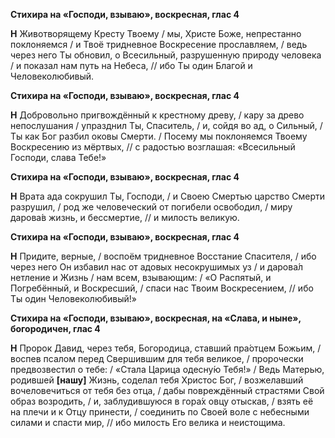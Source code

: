 **Стихира на «Господи, взываю», воскресная, глас 4**

**Н** Животворящему Кресту Твоему / мы, Христе Боже, непрестанно поклоняемся / и Твоё тридневное Воскресение прославляем, / ведь через него Ты обновил, о Всесильный, разрушенную природу человека / и показал нам путь на Небеса, // ибо Ты один Благой и Человеколюбивый.

**Стихира на «Господи, взываю», воскресная, глас 4**

**Н** Добровольно пригвождённый к крестному древу, / кару за древо непослушания / упразднил Ты, Спаситель, / и, сойдя во ад, о Сильный, / Ты как Бог разбил оковы Смерти. / Посему мы поклоняемся Твоему Воскресению из мёртвых, // с радостью возглашая: «Всесильный Господи, слава Тебе!»

**Стихира на «Господи, взываю», воскресная, глас 4**

**Н** Врата ада сокрушил Ты, Господи, / и Своею Смертью царство Смерти разрушил, / род же человеческий от погибели освободил, / миру дарова́в жизнь, и бессмертие, // и милость великую.

**Стихира на «Господи, взываю», воскресная, глас 4**

**Н** Придите, верные, / воспоём тридневное Восстание Спасителя, / ибо через него Он избавил нас от адовых несокрушимых уз / и дарова́л нетление и Жизнь / нам всем, взывающим: / «О Распятый, и Погребённый, и Воскресший, / спаси нас Твоим Воскресением, // ибо Ты один Человеколюбивый!»

**Стихира на «Господи, взываю», воскресная, на «Слава, и ныне», богородичен, глас 4**

**Н** Пророк Давид, через тебя, Богородица, ставший пра́отцем Божьим, / воспев псалом перед Свершившим для тебя великое, / пророчески предвозвестил о тебе: / «Стала Царица одесну́ю Тебя!» / Ведь Матерью, родившей **[**нашу**]** Жизнь, соделал тебя Христос Бог, / возжелавший вочеловечиться от тебя без отца, / дабы повреждённый страстями Свой образ возродить, / и, заблудившуюся в гора́х овцу отыскав, / взять её на плечи и к Отцу принести, / соединить по Своей воле с небесными силами и спасти мир, // ибо милость Его велика и неистощима.
